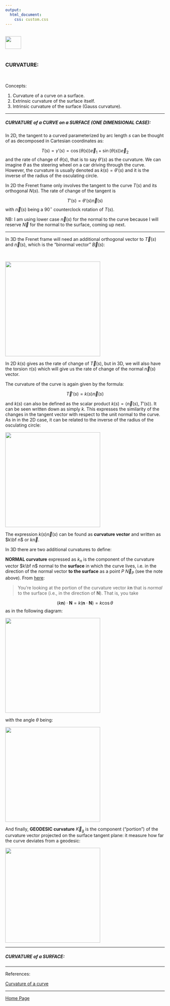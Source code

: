 ```yaml
---
output: 
  html_document:
    css: custom.css
---
```


<br>
<a href="http://rinterested.github.io/statistics/index.html">
<img HEIGHT="40" WIDTH="50" src="https://cloud.githubusercontent.com/assets/9312897/10556783/a27a26fa-745c-11e5-9b1a-2d5bd737387a.PNG"></a>
<br><br>

### CURVATURE:
<br>

Concepts:

 1. Curvature of a curve on a surface.
 2. Extrinsic curvature of the surface itself.
 3. Intrinsic curvature of the surface (Gauss curvature).
 
 ---
 
##### **CURVATURE of a CURVE on a SURFACE (ONE DIMENSIONAL CASE):**

In 2D, the tangent to a curved parameterized by arc length $s$ can be thought of as decomposed in Cartesian coordinates as:

$$T(s)=\gamma ' (s) = \cos (\theta(s)) \vec e_1 +\sin(\theta(s)) \vec e_2$$
and the rate of change of $\theta(s),$ that is to say $\theta'(s)$ as the curvature. We can imagine $\theta$ as the steering wheel on a car driving through the curve. However, the curvature is usually denoted as $k(s)=\theta'(s)$ and it is the inverse of the radius of the osculating circle.

In 2D the Frenet frame only involves the tangent to the curve $T(s)$ and its orthogonal $N(s).$ The rate of change of the tangent is

$$T'(s) = \theta'(s) \vec n(s)$$
with $\vec n(s)$ being a $90^\circ$ counterclock rotation of $T(s).$

NB: I am using lower case $\vec n(s)$ for the normal to the curve because I will reserve $\vec N$ for the normal to the surface, coming up next.

---

In 3D the Frenet frame will need an additional orthogonal vector to $\vec T(s)$ and $\vec n(s),$ which is the "binormal vector" $\vec B(s):$


<br>

<img height = 300  src = "https://user-images.githubusercontent.com/9312897/170062227-5af63f3d-37e5-4ed8-a142-0de6848bf180.gif">


In 2D $k(s)$ gives as the rate of change of $\vec T(s),$ but in 3D, we will also have the torsion $\tau(s)$ which will give us the rate of change of the normal $\vec n (s)$ vector.

The curvature of the curve is again given by the formula:

$$\vec T'(s)=k(s) \vec n(s)$$

and $k(s)$ can also be defined as the scalar product $k(s) =\langle \vec n(s), T'(s) \rangle.$ It can be seen written down as simply $k.$ This expresses the similarity of the changes in the tangent vector with respect to the unit normal to the curve. As in in the 2D case, it can be related to the inverse of the radius of the osculating circle:

<img height = 300  src = "https://user-images.githubusercontent.com/9312897/170089671-7c3be128-7bb4-4c9f-801c-a6a2540d8e13.gif">

The expression $k(s)\vec n(s)$ can be found as **curvature vector** and written as $k\bf n$ or $k\vec n.$

In 3D there are two additional curvatures to define:

**NORMAL curvature** expressed as $k_n$ is the component of the curvature vector $k\bf n$ normal to the **surface** in which the curve lives, i.e. in the direction of the normal vector **to the surface** as a point $P$ $\vec N_P$ (see the note above). From [here](https://math.stackexchange.com/a/3508996/152225):

> You're looking at the portion of the curvature vector $k\mathbf n$ that is *normal* to the surface (i.e., in the direction of $\mathbf N$). That is, you take 

$$(k\mathbf n)\cdot \mathbf N = k(\mathbf n\cdot \mathbf N) = k\cos\theta$$ as in the following diagram:

<img height = 300  src = "https://user-images.githubusercontent.com/9312897/170087759-1826be9e-15c6-49f9-ae9d-432b1ba03b24.png">

with the angle $\theta$ being:


<img height = 300  src = "https://user-images.githubusercontent.com/9312897/170088572-2ca86438-f707-4e22-b4d3-826db87ac054.png">

And finally, **GEODESIC curvature** $\vec K_g$ is the component ("portion")  of the curvature vector projected on the surface tangent plane: it measure how far the curve deviates from a geodesic:

<img height = 300  src = "https://user-images.githubusercontent.com/9312897/170090411-21d17d79-7fca-459f-a365-6401194b082e.png">

---

##### **CURVATURE of a SURFACE:**


---


References:

<a href="https://youtu.be/z_9oY7d8x5E">Curvature of a curve</a>


---

<a href="http://rinterested.github.io/statistics/index.html">Home Page</a>
